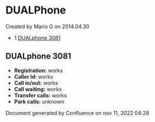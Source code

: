 
# DUALPhone 

 Created by  Mario G on 2014.04.30

* 1 [DUALphone 3081](#dualphone-3081)

## DUALphone 3081

* **Registration:** works
* **Caller Id:** works
* **Call in/out:** works
* **Call waiting:** works
* **Transfer calls:** works
* **Park calls:** unknown

Document generated by Confluence on nov 11, 2022 04:28
